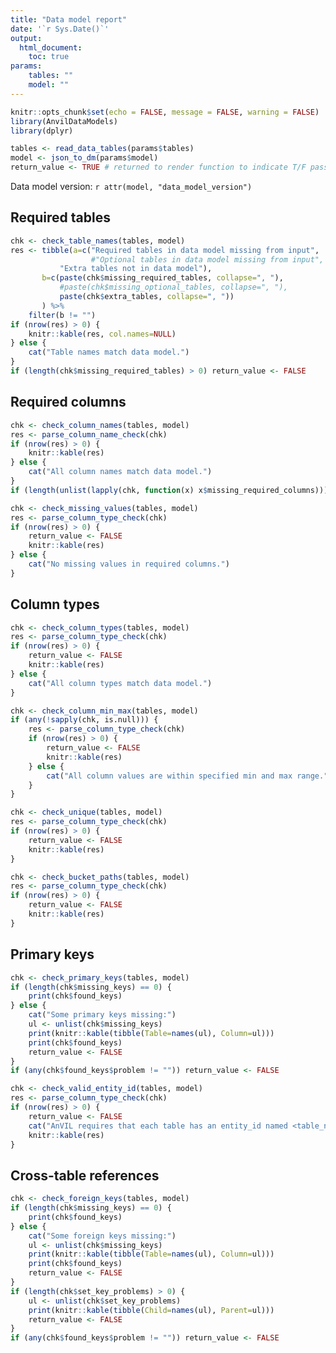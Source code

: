 ```yaml
---
title: "Data model report"
date: '`r Sys.Date()`'
output:
  html_document:
    toc: true
params:
    tables: ""
    model: ""
---
```


```r
knitr::opts_chunk$set(echo = FALSE, message = FALSE, warning = FALSE)
library(AnvilDataModels)
library(dplyr)
```

```r
tables <- read_data_tables(params$tables)
model <- json_to_dm(params$model)
return_value <- TRUE # returned to render function to indicate T/F passing checks
```

Data model version: `r attr(model, "data_model_version")`

## Required tables

```r
chk <- check_table_names(tables, model)
res <- tibble(a=c("Required tables in data model missing from input",
                  #"Optional tables in data model missing from input",
           "Extra tables not in data model"),
       b=c(paste(chk$missing_required_tables, collapse=", "),
           #paste(chk$missing_optional_tables, collapse=", "),
           paste(chk$extra_tables, collapse=", "))
       ) %>%
    filter(b != "")
if (nrow(res) > 0) {
    knitr::kable(res, col.names=NULL)
} else {
    cat("Table names match data model.")
}
if (length(chk$missing_required_tables) > 0) return_value <- FALSE
```

## Required columns

```r
chk <- check_column_names(tables, model)
res <- parse_column_name_check(chk)
if (nrow(res) > 0) {
    knitr::kable(res)
} else {
    cat("All column names match data model.")
}
if (length(unlist(lapply(chk, function(x) x$missing_required_columns))) > 0) return_value <- FALSE
```

```r
chk <- check_missing_values(tables, model)
res <- parse_column_type_check(chk)
if (nrow(res) > 0) {
    return_value <- FALSE
    knitr::kable(res)
} else {
    cat("No missing values in required columns.")
}
```

## Column types

```r
chk <- check_column_types(tables, model)
res <- parse_column_type_check(chk)
if (nrow(res) > 0) {
    return_value <- FALSE
    knitr::kable(res)
} else {
    cat("All column types match data model.")
}
```

```r
chk <- check_column_min_max(tables, model)
if (any(!sapply(chk, is.null))) {
    res <- parse_column_type_check(chk)
    if (nrow(res) > 0) {
        return_value <- FALSE
        knitr::kable(res)
    } else {
        cat("All column values are within specified min and max range.")
    }
}
```

```r
chk <- check_unique(tables, model)
res <- parse_column_type_check(chk)
if (nrow(res) > 0) {
    return_value <- FALSE
    knitr::kable(res)
}
```

```r
chk <- check_bucket_paths(tables, model)
res <- parse_column_type_check(chk)
if (nrow(res) > 0) {
    return_value <- FALSE
    knitr::kable(res)
}
```

## Primary keys

```r
chk <- check_primary_keys(tables, model)
if (length(chk$missing_keys) == 0) {
    print(chk$found_keys)
} else {
    cat("Some primary keys missing:")
    ul <- unlist(chk$missing_keys)
    print(knitr::kable(tibble(Table=names(ul), Column=ul)))
    print(chk$found_keys)
    return_value <- FALSE
}
if (any(chk$found_keys$problem != "")) return_value <- FALSE
```


```r
chk <- check_valid_entity_id(tables, model)
res <- parse_column_type_check(chk)
if (nrow(res) > 0) {
    return_value <- FALSE
    cat("AnVIL requires that each table has an entity_id named <table_name>_id. Entity ids may only contain alphanumeric characters, underscores, dashes, and periods.")
    knitr::kable(res)
}
```


## Cross-table references

```r
chk <- check_foreign_keys(tables, model)
if (length(chk$missing_keys) == 0) {
    print(chk$found_keys)
} else {
    cat("Some foreign keys missing:")
    ul <- unlist(chk$missing_keys)
    print(knitr::kable(tibble(Table=names(ul), Column=ul)))
    print(chk$found_keys)
    return_value <- FALSE
}
if (length(chk$set_key_problems) > 0) {
    ul <- unlist(chk$set_key_problems)
    print(knitr::kable(tibble(Child=names(ul), Parent=ul)))
    return_value <- FALSE
}
if (any(chk$found_keys$problem != "")) return_value <- FALSE
```
